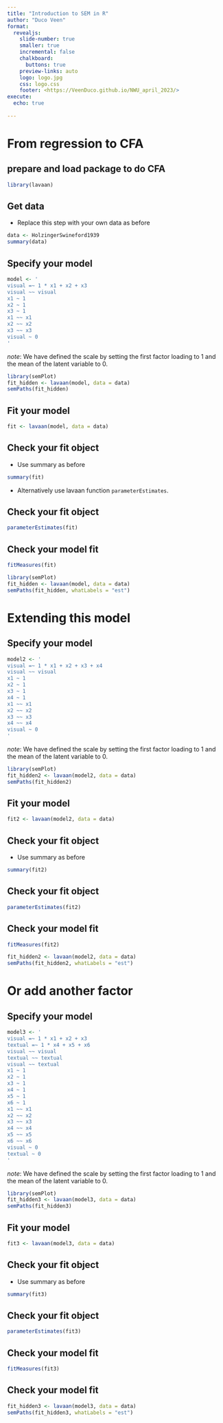 ```yaml
---
title: "Introduction to SEM in R"
author: "Duco Veen"
format: 
  revealjs:
    slide-number: true
    smaller: true
    incremental: false
    chalkboard: 
      buttons: true
    preview-links: auto
    logo: logo.jpg
    css: logo.css
    footer: <https://VeenDuco.github.io/NWU_april_2023/>
execute:
  echo: true 
    
---
```



# From regression to CFA

## prepare and load package to do CFA

```r
library(lavaan)
```

## Get data

   - Replace this step with your own data as before 

```r
data <- HolzingerSwineford1939
summary(data)
```

## Specify your model
```r
model <- '
visual =~ 1 * x1 + x2 + x3
visual ~~ visual
x1 ~ 1
x2 ~ 1
x3 ~ 1
x1 ~~ x1
x2 ~~ x2
x3 ~~ x3
visual ~ 0 
'
```

*note*: We have defined the scale by setting the first factor loading to 1 and the mean of the latent variable to 0.

```r
library(semPlot)
fit_hidden <- lavaan(model, data = data)
semPaths(fit_hidden)
``` 

## Fit your model

```r
fit <- lavaan(model, data = data)
```

## Check your fit object

   - Use summary as before

```r
summary(fit)
```

- Alternatively use lavaan function `parameterEstimates`.

## Check your fit object

```r
parameterEstimates(fit)
```

## Check your model fit

```r
fitMeasures(fit)
```

```r
library(semPlot)
fit_hidden <- lavaan(model, data = data)
semPaths(fit_hidden, whatLabels = "est")
``` 



# Extending this model

## Specify your model
```r
model2 <- '
visual =~ 1 * x1 + x2 + x3 + x4
visual ~~ visual
x1 ~ 1
x2 ~ 1
x3 ~ 1
x4 ~ 1
x1 ~~ x1
x2 ~~ x2
x3 ~~ x3
x4 ~~ x4
visual ~ 0 
'
```

*note*: We have defined the scale by setting the first factor loading to 1 and the mean of the latent variable to 0.

```r
library(semPlot)
fit_hidden2 <- lavaan(model2, data = data)
semPaths(fit_hidden2)
``` 

## Fit your model

```r
fit2 <- lavaan(model2, data = data)
```

## Check your fit object

   - Use summary as before

```r
summary(fit2)
```

## Check your fit object

```r
parameterEstimates(fit2)
```

## Check your model fit

```r
fitMeasures(fit2)
```

```r
fit_hidden2 <- lavaan(model2, data = data)
semPaths(fit_hidden2, whatLabels = "est")
``` 


# Or add another factor

## Specify your model
```r
model3 <- '
visual =~ 1 * x1 + x2 + x3
textual =~ 1 * x4 + x5 + x6
visual ~~ visual
textual ~~ textual
visual ~~ textual
x1 ~ 1
x2 ~ 1
x3 ~ 1
x4 ~ 1
x5 ~ 1
x6 ~ 1
x1 ~~ x1
x2 ~~ x2
x3 ~~ x3
x4 ~~ x4
x5 ~~ x5
x6 ~~ x6
visual ~ 0
textual ~ 0
'
```

*note*: We have defined the scale by setting the first factor loading to 1 and the mean of the latent variable to 0.

```r
library(semPlot)
fit_hidden3 <- lavaan(model3, data = data)
semPaths(fit_hidden3)
``` 

## Fit your model

```r
fit3 <- lavaan(model3, data = data)
```

## Check your fit object

   - Use summary as before

```r
summary(fit3)
```

## Check your fit object

```r
parameterEstimates(fit3)
```

## Check your model fit

```r
fitMeasures(fit3)
```

## Check your model fit

```r
fit_hidden3 <- lavaan(model3, data = data)
semPaths(fit_hidden3, whatLabels = "est")
``` 

